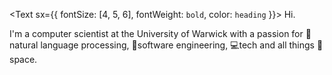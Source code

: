 
<Avatar />

<Text sx={{ fontSize: [4, 5, 6], fontWeight: `bold`, color: `heading` }}>
  Hi.
</Text>

I'm a computer scientist at the University of Warwick with a passion for 📑natural language processing, 🔨software engineering, 💻tech and all things 🚀space.